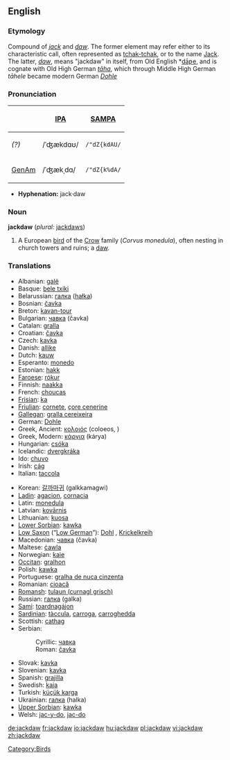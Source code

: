 ==English==
{{wikipedia}}
===Etymology===
Compound of ''[[jack]]'' and ''[[daw]]''.  The former element may refer either to its characteristic call, often represented as [[tchak-tchak]], or to the name [[Jack]].  The latter, ''[[daw]]'', means "jackdaw" in itself, from Old English *[[dāƿe]], and is cognate with Old High German ''[[tāha]]'', which through Middle High German ''tāhele'' became modern German ''[[Dohle]]''

===Pronunciation===
{| border=1 cellpadding=5
! !! [[w:IPA|IPA]] !! [[w:SAMPA|SAMPA]]
|-
! ''(?)'' <!-- what dialect is this? -->
| /ˈʤækdɑʊ/ || <tt>/"dZ{kdAU/</tt>
|-
! [[GenAm]]
| /ˈʤækˌdɑ/ || <tt>/"dZ{k%dA/</tt>
|}

*'''Hyphenation:''' jack·daw

=== Noun ===
'''jackdaw''' (''plural:'' [[jackdaws]])

# A European [[bird]] of the [[Crow]] family (''Corvus monedula''), often nesting in church towers and ruins; a [[daw]].
<!-- modified Webster 1913 definition -->

=== Translations ===
{{top}}
*Albanian: [[galë]] {{f}}
*Basque: [[bele txiki]]
*Belarussian: [[галка]] ([[hałka]])
*Bosnian: [[čavka#Bosnian|čavka]] {{f}}
*Breton: [[kavan-tour]]
*Bulgarian: [[чавка#Bulgarian|чавка]] (čavka)
*Catalan: [[gralla]]
*Croatian: [[čavka#Croatian|čavka]] {{f}}
*Czech: [[kavka]] {{f}}
*Danish: [[allike]]
*Dutch: [[kauw]] {{m}}
*Esperanto: [[monedo]]
*Estonian: [[hakk]]
*[[Faroese]]: [[rókur]]
*Finnish: [[naakka]]
*French: [[choucas]] {{m}}
*[[Frisian]]: [[ka]]
*[[Friulian]]: [[cornete]], [[çore cenerine]]
*[[Gallegan]]: [[gralla cereixeira]]
*German: [[Dohle]] {{f}}
*Greek, Ancient: [[κολοιός]] (coloeos, {{m}})
*Greek, Modern: [[κάργια]] (kárya)
*Hungarian: [[csóka]]
*Icelandic: [[dvergkráka]]
*Ido: [[chuvo]]
*Irish: [[cág]]
*Italian: [[taccola]]
{{mid}}
*Korean: [[갈까마귀]] (galkkamagwi)
*[[Ladin]]: [[agacion]], [[cornacia]]
*Latin: [[monedula]] {{f}}
*Latvian: [[kovārnis]]
*Lithuanian: [[kuosa]]
*[[Lower Sorbian]]: [[kawka]] {{f}}
*[[Low Saxon]] (“[[Low German]]”): [[Dohl]] {{f}}, [[Krickelkreih]] {{f}}
*Macedonian: [[чавка#Macedonian|чавка]] (čavka) {{f}}
*Maltese: [[ċawla]]
*Norwegian: [[kaie]]
*[[Occitan]]: [[gralhon]]
*Polish: [[kawka]] {{f}}
*Portuguese: [[gralha de nuca cinzenta]]
*Romanian: [[cioacă]] {{f}}
*[[Romansh]]: [[tulaun (curnagl grisch)]]
*Russian: [[галка]] (galka) {{f}}
*[[Sami]]: [[toardnagájon]]
*[[Sardinian]]: [[tàccula]], [[carroga]], [[carroghedda]]
*Scottish: [[cathag]]
*Serbian:
*:Cyrillic: [[чавка#Serbian|чавка]] {{f}}
*:Roman: [[čavka#Serbian|čavka]] {{f}}
*Slovak: [[kavka]] {{f}}
*Slovenian: [[kavka]] {{f}}
*Spanish: [[grajilla]] {{f}}
*Swedish: [[kaja]]
*Turkish: [[küçük karga]]
*Ukrainian: [[галка]] (halka) {{f}}
*[[Upper Sorbian]]: [[kawka]] {{f}}
*Welsh: [[jac-y-do]], [[jac-do]]
{{bottom}}

[[Category:Birds]]

[[de:jackdaw]]
[[fr:jackdaw]]
[[io:jackdaw]]
[[hu:jackdaw]]
[[pl:jackdaw]]
[[vi:jackdaw]]
[[zh:jackdaw]]